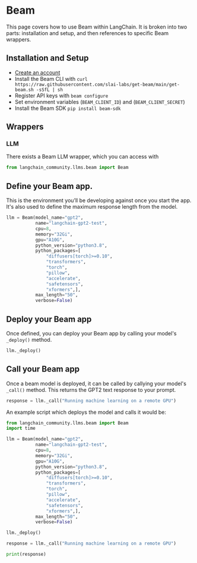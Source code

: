 # Beam

This page covers how to use Beam within LangChain.
It is broken into two parts: installation and setup, and then references to specific Beam wrappers.

## Installation and Setup

- [Create an account](https://www.beam.cloud/)
- Install the Beam CLI with `curl https://raw.githubusercontent.com/slai-labs/get-beam/main/get-beam.sh -sSfL | sh`
- Register API keys with `beam configure`
- Set environment variables (`BEAM_CLIENT_ID`) and (`BEAM_CLIENT_SECRET`)
- Install the Beam SDK `pip install beam-sdk`

## Wrappers

### LLM

There exists a Beam LLM wrapper, which you can access with

```python
from langchain_community.llms.beam import Beam
```

## Define your Beam app.

This is the environment you’ll be developing against once you start the app.
It's also used to define the maximum response length from the model.
```python
llm = Beam(model_name="gpt2",
           name="langchain-gpt2-test",
           cpu=8,
           memory="32Gi",
           gpu="A10G",
           python_version="python3.8",
           python_packages=[
               "diffusers[torch]>=0.10",
               "transformers",
               "torch",
               "pillow",
               "accelerate",
               "safetensors",
               "xformers",],
           max_length="50",
           verbose=False)
```

## Deploy your Beam app

Once defined, you can deploy your Beam app by calling your model's `_deploy()` method.

```python
llm._deploy()
```

## Call your Beam app

Once a beam model is deployed, it can be called by callying your model's `_call()` method.
This returns the GPT2 text response to your prompt.

```python
response = llm._call("Running machine learning on a remote GPU")
```

An example script which deploys the model and calls it would be:

```python
from langchain_community.llms.beam import Beam
import time

llm = Beam(model_name="gpt2",
           name="langchain-gpt2-test",
           cpu=8,
           memory="32Gi",
           gpu="A10G",
           python_version="python3.8",
           python_packages=[
               "diffusers[torch]>=0.10",
               "transformers",
               "torch",
               "pillow",
               "accelerate",
               "safetensors",
               "xformers",],
           max_length="50",
           verbose=False)

llm._deploy()

response = llm._call("Running machine learning on a remote GPU")

print(response)
```